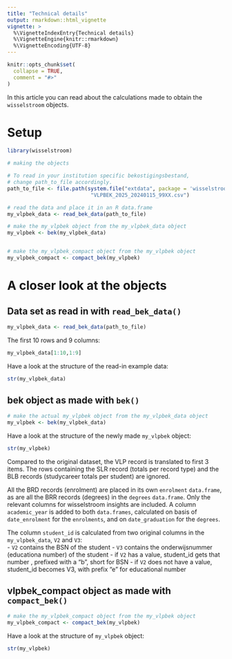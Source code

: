 ```yaml
---
title: "Technical details"
output: rmarkdown::html_vignette
vignette: >
  %\VignetteIndexEntry{Technical details}
  %\VignetteEngine{knitr::rmarkdown}
  %\VignetteEncoding{UTF-8}
---
```


```r
knitr::opts_chunk$set(
  collapse = TRUE,
  comment = "#>"
)
```


In this article you can read about the calculations made to obtain the `wisselstroom` objects.

# Setup

```r
library(wisselstroom)
```

```r
# making the objects

# To read in your institution specific bekostigingsbestand, 
# change path_to_file accordingly.
path_to_file <- file.path(system.file("extdata", package = 'wisselstroom'),
                           "VLPBEK_2025_20240115_99XX.csv")

# read the data and place it in an R data.frame
my_vlpbek_data <- read_bek_data(path_to_file)

# make the my_vlpbek object from the my_vlpbek_data object
my_vlpbek <- bek(my_vlpbek_data)


# make the my_vlpbek_compact object from the my_vlpbek object
my_vlpbek_compact <- compact_bek(my_vlpbek)
```

# A closer look at the objects

## Data set as read in with `read_bek_data()`

```r
my_vlpbek_data <- read_bek_data(path_to_file)
```

The first 10 rows and 9 columns:  

```r
my_vlpbek_data[1:10,1:9]
```

Have a look at the structure of the read-in example data:  

```r
str(my_vlpbek_data)
```

## bek object as made with `bek()`

```r
# make the actual my_vlpbek object from the my_vlpbek_data object
my_vlpbek <- bek(my_vlpbek_data)
```

Have a look at the structure of the newly made `my_vlpbek` object:   

```r
str(my_vlpbek)
```

Compared to the original dataset, the VLP record is translated to first 3 items. The rows containing the SLR record (totals per record type) and the BLB records (studycareer totals per student) are ignored.  

All the BRD records (enrolment) are placed in its own `enrolment` `data.frame`, as are all the BRR records (degrees) in the `degrees` `data.frame`.  Only the relevant columns for wisselstroom insights are included. A column `academic_year` is added to both `data.frames`, calculated on basis of `date_enrolment` for the `enrolments`, and on `date_graduation` for the `degrees`. 

The column `student_id` is calculated from two original columns in the `my_vlpbek_data`, `V2` and `V3`:   
-  `V2` contains the BSN of the student
-  `V3` contains the onderwijsnummer (educationa number) of the student
-  if `V2` has a value, student_id gets that number , prefixed with a "b", short for BSN
-  if `V2` does not have a value, student_id becomes V3, with prefix "e" for educational number


## vlpbek_compact object as made with `compact_bek()`

```r
# make the my_vlpbek_compact object from the my_vlpbek object
my_vlpbek_compact <- compact_bek(my_vlpbek)
```


Have a look at the structure of `my_vlpbek` object:   

```r
str(my_vlpbek)
```

